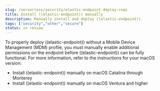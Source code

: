 ```yaml
---
slug: /serverless/security/elastic-endpoint-deploy-reqs
title: Install ((elastic-endpoint)) manually
description: Manually install and deploy ((elastic-endpoint)).
tags: ["security","other","secure"]
status: in review
---
```


<DocBadge template="technical preview" />
<div id="elastic-endpoint-deploy-reqs"></div>

To properly deploy ((elastic-endpoint)) without a Mobile Device Management (MDM) profile, you must manually enable additional permissions on the endpoint before ((elastic-endpoint)) can be fully functional. For more information, refer to the instructions for your macOS version:

* <DocLink slug="/serverless/security/install-endpoint-manually">Install ((elastic-endpoint)) manually on macOS Catalina through Monterey</DocLink>
* <DocLink slug="/serverless/security/deploy-elastic-endpoint-ven">Install ((elastic-endpoint)) manually on macOS Ventura and higher</DocLink>

